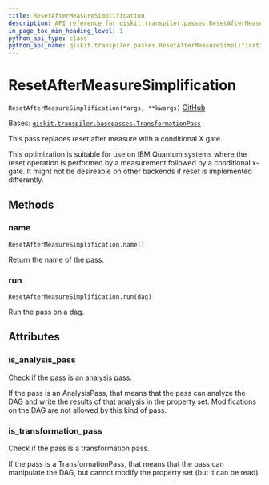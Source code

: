 ```yaml
---
title: ResetAfterMeasureSimplification
description: API reference for qiskit.transpiler.passes.ResetAfterMeasureSimplification
in_page_toc_min_heading_level: 1
python_api_type: class
python_api_name: qiskit.transpiler.passes.ResetAfterMeasureSimplification
---
```


# ResetAfterMeasureSimplification

<span id="qiskit.transpiler.passes.ResetAfterMeasureSimplification" />

`ResetAfterMeasureSimplification(*args, **kwargs)` [GitHub](https://github.com/qiskit/qiskit/tree/stable/0.22/qiskit/transpiler/passes/optimization/reset_after_measure_simplification.py "view source code")

Bases: [`qiskit.transpiler.basepasses.TransformationPass`](qiskit.transpiler.TransformationPass "qiskit.transpiler.basepasses.TransformationPass")

This pass replaces reset after measure with a conditional X gate.

This optimization is suitable for use on IBM Quantum systems where the reset operation is performed by a measurement followed by a conditional x-gate. It might not be desireable on other backends if reset is implemented differently.

## Methods

### name

<span id="qiskit.transpiler.passes.ResetAfterMeasureSimplification.name" />

`ResetAfterMeasureSimplification.name()`

Return the name of the pass.

### run

<span id="qiskit.transpiler.passes.ResetAfterMeasureSimplification.run" />

`ResetAfterMeasureSimplification.run(dag)`

Run the pass on a dag.

## Attributes

<span id="qiskit.transpiler.passes.ResetAfterMeasureSimplification.is_analysis_pass" />

### is\_analysis\_pass

Check if the pass is an analysis pass.

If the pass is an AnalysisPass, that means that the pass can analyze the DAG and write the results of that analysis in the property set. Modifications on the DAG are not allowed by this kind of pass.

<span id="qiskit.transpiler.passes.ResetAfterMeasureSimplification.is_transformation_pass" />

### is\_transformation\_pass

Check if the pass is a transformation pass.

If the pass is a TransformationPass, that means that the pass can manipulate the DAG, but cannot modify the property set (but it can be read).

